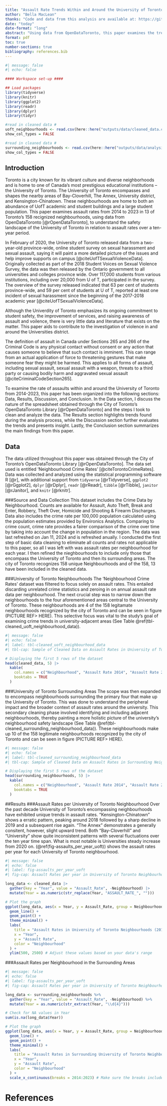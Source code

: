 ```yaml
---
title: "Assault Rate Trends Within and Around the University of Toronto: A Ten-Year Analysis"
author: "Bella MacLean"
thanks: "Code and data from this analysis are available at: https://github.com/Bellamaclean7/UofT_Neighbourhood_Assaults/tree/main"
date: "today"
date-format: "long" 
abstract: "Using data from OpenDataToronto, this paper examines the trends in assault rates from 2014 to 2023 across 13 of Toronto’s 158 neighbourhoods recognized by the City of Toronto. These 13 neighbourhoods encompass and surround the University of Toronto. This papers seeks to determine a correlation between the university's presence and assault rates in its neighbouring areas, providing insights that may inform campus safety strategies and urban planning."
format: pdf
toc: true
number-sections: true
bibliography: references.bib
---
```


```r
#| message: false
#| echo: false

#### Workspace set-up ####

## Load packages
library(tidyverse)
library(knitr)
library(ggplot2)
library(readr)
library(dplyr)
library(tidyr)

#read in cleaned data #
uoft_neighbourhoods <- read.csv(here::here("outputs/data/cleaned_data.csv"))
show_col_types = FALSE

#read in cleaned data #
surrounding_neighbourhoods <- read.csv(here::here("outputs/data/analysis_data.csv"))
show_col_types = FALSE
```

## Introduction

Toronto is a city known for its vibrant culture and diverse neighborhoods and is home to one of Canada's most prestigious educational institutions – the University of Toronto. The University of Toronto encompasses and shapes the nearby areas of Bay-Cloverhill, The Annex, University district, and Kensington-Chinatown. These neighbourhoods are home to both an abundance of UofT academic and student buildings and a large student population. This paper examines assault rates from 2014 to 2023 in 13 of Toronto's 158 recignized neighbourhoods, using data from OpenDataToronto [@rOpenDataToronto], to understand the safety landscape of the University of Toronto in relation to assault rates over a ten-year period.

In February of 2020, the University of Toronto released data from a two-year-old province-wide, online student survey on sexual harassment and sexual assault, saying it will paint a more detailed picture of the issues and help improve supports on campus [@citeUofTSexualViolenceData]. Originally collected as part of the 2018 Student Voices on Sexual Violence Survey, the data was then released by the Ontario government to all universities and colleges province wide. Over 117,000 students from various institutions, including over 20,000 from U of T, participated in the survey. The overview of the survey released indicated that 63 per cent of students province-wide, and 59 per cent of students at U of T, reported at least one incident of sexual harassment since the beginning of the 2017-2018 academic year [@citeUofTSexualViolenceData].

Although the Univerdity of Toronto emphasizes its ongoing commitment to student safety, the improvement of services, and raising awareness of assault and voilence, there is very little data and literature that exists on the matter. This paper aids to contribute to the investigation of violence in and around the Universities district. 

The definition of assault in Canada under Sections 265 and 266 of the Criminal Code is any physical contact without consent or any action that causes someone to believe that such contact is imminent. This can range from an actual application of force to threatening gestures that make someone fear they might be harmed. This applies to all forms of assault, including sexual assault, sexual assault with a weapon, threats to a third party or causing bodily harm and aggravated sexual assault [@citeCriminalCodeSection265].

To examine the rate of assaults within and around the University of Toronto from 2014-2023, this paper has been organized into the following sections: Data, Results, Discussion, and Conclusion.  In the Data section, I discuss the nature of the spreadsheet obtained through the City of Toronto’s OpenDataToronto Library [@rOpenDataToronto] and the steps I took to clean and analyze the data. The Results section highlights trends found during the analysis process, while the Discussion section further evaluates the trends and presents insight. Lastly, the Conclusion section summarizes the main findings from this paper.

\newpage

## Data
The data utilized throughout this paper was obtained through the City of Toronto’s OpenDataToronto Library [@rOpenDataToronto]. The data set used is entitled 'Neighbourhood Crime Rates' [@citeTorontoCrimeRates]. Data was collected and analyzed using the statistical programming software R [@r], with additional support from `tidyverse` [@rTidyverse], `ggplot2` [@rGgplot2], `dplyr` [@rDplyr], `readr` [@rReadr], `tibble` [@rTibble], `janitor` [@rJanitor], and `knitr` [@rknitr].

###Source and Data Collection
This dataset includes the Crime Data by Neighbourhood. Counts are available for Assault, Auto Theft, Break and Enter, Robbery, Theft Over, Homicide and Shooting & Firearm Discharges. Data also includes the crime rate per 100,000 population calculated using the population estimates provided by Environics Analytics. Comparing to crime count, crime rate provides a fairer comparison of the crime over time by taking into account the change in population in the region. The data was last refreshed on Jan 11, 2024 and is refreshed anually. 
I conducted the first step of basic data cleaning to eliminate all counts and rates not applicable to this paper, so all I was left with was assault rates per neighbourhood for each year. I then refined the nieghbourhoods to include only those that encompass the University of Toronto and then its surrounding areas. The city of Toronto recognizes 158 unique Neighbourhoods and of the 158, 13 have been included in the cleaned data.

###University of Toronto Neighbourhoods
The 'Neighbourhood Crime Rates' dataset was filtered to focus solely on assault rates. This entailed discarding unrelated crime statistics and zeroing in on annual assault rate data per neighbourhood. The next crucial step was to narrow down the neighbourhoods to the four aforementioned areas central to the University of Toronto. These neighbourhoods are 4 of the 158 legitamate neighbourhoods recognized by the city of Toronto and can be seen in figure (PICTURE REF> HERE). This selective focus was vital to the study's goal of examining crime trends in university-adjacent areas (See Table \@ref(tbl-cleaned_uoft_neighbourhood_data)).


```r
#| message: false
#| echo: false
#| label: tbl-cleaned_uoft_neighbourhood_data
#| tbl-cap: Sample of Cleaned Data on Assault Rates in University of Toronto Neighbourhoods

# Displaying the first 5 rows of the dataset
head(cleaned_data, 5) |>
  kable(
    col.names = c("Neighbourhood", "Assault Rate 2014", "Assault Rate 2015", "Assault Rate 2016", "Assault Rate 2017", "Assault Rate 2018", "Assault Rate 2019", "Assault Rate 2020", "Assault Rate 2021", "Assault Rate 2022", "Assault Rate 2023"),
    booktabs = TRUE
  )
```


###University of Toronto Surrounding Areas
The scope was then expanded to encompass neighbourhoods surrounding the primary four that make up the University of Toronto. This was done to understand the peripheral impact and the broader context of assault rates around the university. This secondary cleaning phase involved identifying and including adjacent neighbourhoods, thereby painting a more holistic picture of the university's neighbourhood safety landscape (See Table \@ref(tbl-cleaned_surrounding_neighbourhood_data)). These neighbourhoods make up 10 of the 158 legitimate neighbourhoods recognized by the city of Toronto and can be seen in figure (PICTURE REF> HERE).

```r
#| message: false
#| echo: false
#| label: tbl-cleaned_surrounding_neighbourhood_data
#| tbl-cap: Sample of Cleaned Data on Assault Rates in Surrounding Neighbourhoods

# Displaying the first 5 rows of the dataset
head(surrounding_neighbourhoods, 5) |>
  kable(
    col.names = c("Neighbourhood", "Assault Rate 2014", "Assault Rate 2015", "Assault Rate 2016", "Assault Rate 2017", "Assault Rate 2018", "Assault Rate 2019", "Assault Rate 2020", "Assault Rate 2021", "Assault Rate 2022", "Assault Rate 2023"),
    booktabs = TRUE
  )
```

##Results
###Assault Rates per University of Toronto Neighbourhood 
Over the past decade University of Toronto's encompassing neighbourhoods have exhibited unique trends in assault rates. "Kensington-Chinatown" shows a erratic pattern, peaking around 2018 followed by a sharp decline in 2019 and a subsequent rise again. "The Annex" demonstrates a generally consitent, however, slight upward trend. Both "Bay-Cloverhill" and "University" show quite inconsistent patterns with several fluctuations over the ten year time span. What is most notable is Universities steady increase from 2020 on. (\@ref(fig-assaults_per_year_uoft)) shows the assault rates per year for each University of Toronto neighbourhood.
```r
#| message: false
#| echo: false
#| label: fig-assaults_per_year_uoft
#| fig-cap: Assault Rates per year in University of Toronto Neighbourhoods (2014-2023)

long_data <- cleaned_data |>
  gather(key = "Year", value = "Assault_Rate", -Neighbourhood) |>
  mutate(Year = as.numeric(str_replace(Year, "ASSAULT_RATE_", "")))

# Plot the graph
ggplot(long_data, aes(x = Year, y = Assault_Rate, group = Neighbourhood, color = Neighbourhood)) +
  geom_line() +
  geom_point() +
  theme_minimal() +
  labs(
    title = "Assault Rates in University of Toronto Neighbourhoods (2014-2023)",
    x = "Year",
    y = "Assault Rate",
    color = "Neighbourhood"
  ) +
  ylim(500, 2500) # Adjust these values based on your data's range

```


###Assault Rates per Neighbourhood in the Surrounding Areas
```r
#| message: false
#| echo: false
#| label: fig-assaults_per_year_uoft
#| fig-cap: Assault Rates per year in University of Toronto Neighbourhoods (2014-2023)

long_data <- surrounding_neighbourhoods %>%
  gather(key = "Year", value = "Assault_Rate", -Neighbourhood) %>%
  mutate(Year = as.numeric(str_extract(Year, "\\d{4}")))

# Check for NA values in Year
sum(is.na(long_data$Year))

# Plot the graph
ggplot(long_data, aes(x = Year, y = Assault_Rate, group = Neighbourhood, color = Neighbourhood)) +
  geom_line() +
  geom_point() +
  theme_minimal() +
  labs(
    title = "Assault Rates in Surrounding University of Toronto Neighbourhoods (2014-2023)",
    x = "Year",
    y = "Assault Rate",
    color = "Neighbourhood"
  ) +
  scale_x_continuous(breaks = 2014:2023) # Make sure the breaks include all years in your data

```

# References


